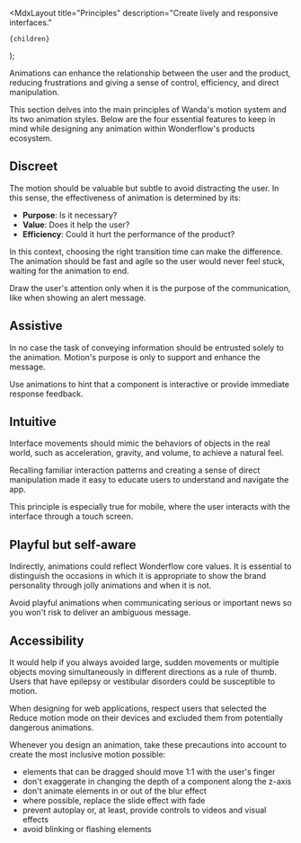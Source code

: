 
  <MdxLayout
    title="Principles"
    description="Create lively and responsive interfaces."
  >
    {children}
  </MdxLayout>
);

Animations can enhance the relationship between the user and the product, reducing frustrations and giving a sense of control, efficiency, and direct manipulation.

This section delves into the main principles of Wanda's motion system and its two animation styles. Below are the four essential features to keep in mind while designing any animation within Wonderflow's products ecosystem.

## Discreet

The motion should be valuable but subtle to avoid distracting the user. In this sense, the effectiveness of animation is determined by its:

- **Purpose**: Is it necessary?
- **Value**: Does it help the user?
- **Efficiency**: Could it hurt the performance of the product?

In this context, choosing the right transition time can make the difference. The animation should be fast and agile so the user would never feel stuck, waiting for the animation to end.

Draw the user's attention only when it is the purpose of the communication, like when showing an alert message.

<VideoPlayer src="/design/motion/source/discreet.mp4" />

##  Assistive

In no case the task of conveying information should be entrusted solely to the animation. Motion's purpose is only to support and enhance the message.

Use animations to hint that a component is interactive or provide immediate response feedback.

<VideoPlayer src="/design/motion/source/assistive.mp4" />

## Intuitive

Interface movements should mimic the behaviors of objects in the real world, such as acceleration, gravity, and volume, to achieve a natural feel.

Recalling familiar interaction patterns and creating a sense of direct manipulation made it easy to educate users to understand and navigate the app.

This principle is especially true for mobile, where the user interacts with the interface through a touch screen.

<VideoPlayer src="/design/motion/source/intuitive.mp4" />

## Playful but self-aware

Indirectly, animations could reflect Wonderflow core values. It is essential to distinguish the occasions in which it is appropriate to show the brand personality through jolly animations and when it is not.

Avoid playful animations when communicating serious or important news so you won't risk to deliver an ambiguous message.

<VideoPlayer src="/design/motion/source/playful.mp4" />

## Accessibility

It would help if you always avoided large, sudden movements or multiple objects moving simultaneously in different directions as a rule of thumb. Users that have epilepsy or vestibular disorders could be susceptible to motion.

When designing for web applications, respect users that selected the Reduce motion mode on their devices and excluded them from potentially dangerous animations.

Whenever you design an animation, take these precautions into account to create the most inclusive motion possible:

- elements that can be dragged should move 1:1 with the user's finger
- don't exaggerate in changing the depth of a component along the z-axis
- don't animate elements in or out of the blur effect
- where possible, replace the slide effect with fade
- prevent autoplay or, at least, provide controls to videos and visual effects
- avoid blinking or flashing elements

